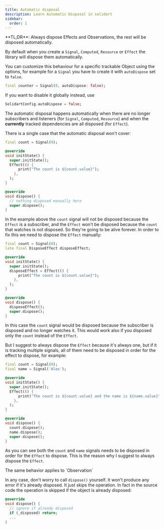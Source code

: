```yaml
---
title: Automatic disposal
description: Learn Automatic Disposal in solidart
sidebar:
  order: 1
---
```


<Aside type="tip">**TL;DR**: Always dispose Effects and Observations, the rest will be disposed automatically.</Aside>

By default when you create a `Signal`, `Computed`, `Resource` or `Effect` the library will dispose them automatically.

You can customize this behaviour for a specific trackable Object using the options, for example for a `Signal` you have to create it with `autoDispose` set to `false`.

```dart
final counter = Signal(0, autoDispose: false);
```

If you want to disable it globally instead, use

```dart
SolidartConfig.autoDispose = false;
```

The automatic disposal happens automatically when there are no longer subscribers and listeners (for `Signal`, `Computed`, `Resource`) and when the __currently__ tracked dependencies are all disposed (for `Effect`).

There is a single case that the automatic disposal won't cover:

```dart
final count = Signal(0);

@override
void initState() {
  super.initState();
  Effect(() {
      print("The count is ${count.value}");
    },
  );
}

@override
void dispose() {
  // nothing disposed manually here
  super.dispose();
}
```

In the example above the `count` signal will not be disposed because the `Effect` is a subscriber, and the `Effect` won't be disposed because the `count` that watches is not disposed. So they're going to be alive forever.
In order to fix this we need to dispose the `Effect` manually:

```dart
final count = Signal(0);
late final DisposeEffect disposeEffect;

@override
void initState() {
  super.initState();
  disposeEffect = Effect(() {
      print("The count is ${count.value}");
    },
  );
}

@override
void dispose() {
  disposeEffect();
  super.dispose();
}
```

In this case the `count` signal would be disposed because the subscriber is disposed and no longer watches it.
This would work also if you disposed only the `count` instead of the `Effect`.

But I suggest to always dispose the `Effect` because it's always one, but if it is tracking multiple signals, all of them need to be disposed in order for the effect to dispose, for example:

```dart
final count = Signal(0);
final name = Signal('Alex');

@override
void initState() {
  super.initState();
  Effect(() {
      print("The count is ${count.value} and the name is ${name.value}");
    },
  );
}

@override
void dispose() {
  count.dispose();
  name.dispose();
  super.dispose();
}
```

As you can see both the `count` and `name` signals needs to be disposed in order for the `Effect` to dispose.
This is the reason why I suggest to always dispose the `Effect`.

<Aside>The same behavior applies to `Observation`</Aside>

In any case, don't worry to call `dispose()` yourself. It won't produce any error if it's already disposed. It just skips the operation.
In fact in the source code the operation is skipped if the object is already disposed:

```dart
@override
void dispose() {
  // ignore if already disposed
  if (_disposed) return;
  ...
}
```
